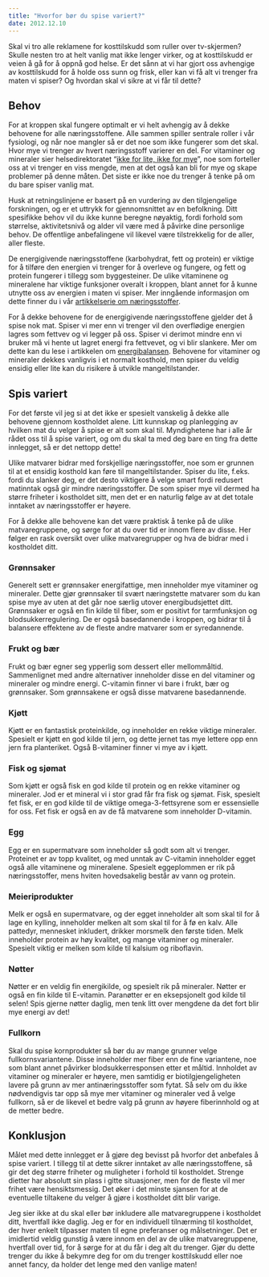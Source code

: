 ```yaml
---
title: "Hvorfor bør du spise variert?"
date: 2012.12.10
---
```


Skal vi tro alle reklamene for kosttilskudd som ruller over tv-skjermen? Skulle nesten tro at helt vanlig mat ikke lenger virker, og at kosttilskudd er veien å gå for å oppnå god helse. Er det sånn at vi har gjort oss avhengige av kosttilskudd for å holde oss sunn og frisk, eller kan vi få alt vi trenger fra maten vi spiser? Og hvordan skal vi sikre at vi får til dette?

## Behov

For at kroppen skal fungere optimalt er vi helt avhengig av å dekke behovene for alle næringsstoffene. Alle sammen spiller sentrale roller i vår fysiologi, og når noe mangler så er det noe som ikke fungerer som det skal. Hvor mye vi trenger av hvert næringsstoff varierer en del. For vitaminer og mineraler sier helsedirektoratet "[ikke for lite, ikke for mye](http://www.matportalen.no/kosthold_og_helse/tema/naringsstoffer/vitaminer_og_mineraler__ikke_for_lite_ikke_for_mye)", noe som forteller oss at vi trenger en viss mengde, men at det også kan bli for mye og skape problemer på denne måten. Det siste er ikke noe du trenger å tenke på om du bare spiser vanlig mat.

Husk at retningslinjene er basert på en vurdering av den tilgjengelige forskningen, og er et uttrykk for gjennomsnittet av en befolkning. Ditt spesifikke behov vil du ikke kunne beregne nøyaktig, fordi forhold som størrelse, aktivitetsnivå og alder vil være med å påvirke dine personlige behov. De offentlige anbefalingene vil likevel være tilstrekkelig for de aller, aller fleste.

De energigivende næringsstoffene (karbohydrat, fett og protein) er viktige for å tilføre den energien vi trenger for å overleve og fungere, og fett og protein fungerer i tillegg som byggesteiner. De ulike vitaminene og mineralene har viktige funksjoner overalt i kroppen, blant annet for å kunne utnytte oss av energien i maten vi spiser. Mer inngående informasjon om dette finner du i vår [artikkelserie om næringsstoffer](http://www.friskogfunksjonell.no/naeringsstoffene/ "Artikkelserie om Næringsstoffene").

For å dekke behovene for de energigivende næringsstoffene gjelder det å spise nok mat. Spiser vi mer enn vi trenger vil den overflødige energien lagres som fettvev og vi legger på oss. Spiser vi derimot mindre enn vi bruker må vi hente ut lagret energi fra fettvevet, og vi blir slankere. Mer om dette kan du lese i artikkelen om [energibalansen](http://www.friskogfunksjonell.no/energibalansen/ "Energibalansen – hva sier den egentlig?"). Behovene for vitaminer og mineraler dekkes vanligvis i et normalt kosthold, men spiser du veldig ensidig eller lite kan du risikere å utvikle mangeltilstander.

## Spis variert

For det første vil jeg si at det ikke er spesielt vanskelig å dekke alle behovene gjennom kostholdet alene. Litt kunnskap og planlegging av hvilken mat du velger å spise er alt som skal til. Myndighetene har i alle år rådet oss til å spise variert, og om du skal ta med deg bare en ting fra dette innlegget, så er det nettopp dette!

Ulike matvarer bidrar med forskjellige næringsstoffer, noe som er grunnen til at et ensidig kosthold kan føre til mangeltilstander. Spiser du lite, f.eks. fordi du slanker deg, er det desto viktigere å velge smart fordi redusert matinntak også gir mindre næringsstoffer. De som spiser mye vil dermed ha større friheter i kostholdet sitt, men det er en naturlig følge av at det totale inntaket av næringsstoffer er høyere.

For å dekke alle behovene kan det være praktisk å tenke på de ulike matvaregruppene, og sørge for at du over tid er innom flere av disse. Her følger en rask oversikt over ulike matvaregrupper og hva de bidrar med i kostholdet ditt.

### Grønnsaker

Generelt sett er grønnsaker energifattige, men inneholder mye vitaminer og mineraler. Dette gjør grønnsaker til svært næringstette matvarer som du kan spise mye av uten at det går noe særlig utover energibudsjettet ditt. Grønnsaker er også en fin kilde til fiber, som er positivt for tarmfunksjon og blodsukkerregulering. De er også basedannende i kroppen, og bidrar til å balansere effektene av de fleste andre matvarer som er syredannende.

### Frukt og bær

Frukt og bær egner seg ypperlig som dessert eller mellommåltid. Sammenlignet med andre alternativer inneholder disse en del vitaminer og mineraler og mindre energi. C-vitamin finner vi bare i frukt, bær og grønnsaker. Som grønnsakene er også disse matvarene basedannende.

### Kjøtt

Kjøtt er en fantastisk proteinkilde, og inneholder en rekke viktige mineraler. Spesielt er kjøtt en god kilde til jern, og dette jernet tas mye lettere opp enn jern fra planteriket. Også B-vitaminer finner vi mye av i kjøtt.

### Fisk og sjømat

Som kjøtt er også fisk en god kilde til protein og en rekke vitaminer og mineraler. Jod er et mineral vi i stor grad får fra fisk og sjømat. Fisk, spesielt fet fisk, er en god kilde til de viktige omega-3-fettsyrene som er essensielle for oss. Fet fisk er også en av de få matvarene som inneholder D-vitamin.

### Egg

Egg er en supermatvare som inneholder så godt som alt vi trenger. Proteinet er av topp kvalitet, og med unntak av C-vitamin inneholder egget også alle vitaminene og mineralene. Spesielt eggeplommen er rik på næringsstoffer, mens hviten hovedsakelig består av vann og protein.

### Meieriprodukter

Melk er også en supermatvare, og der egget inneholder alt som skal til for å lage en kylling, inneholder melken alt som skal til for å fø en kalv. Alle pattedyr, mennesket inkludert, drikker morsmelk den første tiden. Melk inneholder protein av høy kvalitet, og mange vitaminer og mineraler. Spesielt viktig er melken som kilde til kalsium og riboflavin.

### Nøtter

Nøtter er en veldig fin energikilde, og spesielt rik på mineraler. Nøtter er også en fin kilde til E-vitamin. Paranøtter er en eksepsjonelt god kilde til selen! Spis gjerne nøtter daglig, men tenk litt over mengdene da det fort blir mye energi av det!

### Fullkorn

Skal du spise kornprodukter så bør du av mange grunner velge fullkornsvariantene. Disse inneholder mer fiber enn de fine variantene, noe som blant annet påvirker blodsukkerresponsen etter et måltid. Innholdet av vitaminer og mineraler er høyere, men samtidig er biotilgjengeligheten lavere på grunn av mer antinæringsstoffer som fytat. Så selv om du ikke nødvendigvis tar opp så mye mer vitaminer og mineraler ved å velge fullkorn, så er de likevel et bedre valg på grunn av høyere fiberinnhold og at de metter bedre.

## Konklusjon

Målet med dette innlegget er å gjøre deg bevisst på hvorfor det anbefales å spise variert. I tillegg til at dette sikrer inntaket av alle næringsstoffene, så gir det deg større friheter og muligheter i forhold til kostholdet. Strenge dietter har absolutt sin plass i gitte situasjoner, men for de fleste vil mer frihet være hensiktsmessig. Det øker i det minste sjansen for at de eventuelle tiltakene du velger å gjøre i kostholdet ditt blir varige.

Jeg sier ikke at du skal eller bør inkludere alle matvaregruppene i kostholdet ditt, hvertfall ikke daglig. Jeg er for en individuell tilnærming til kostholdet, der hver enkelt tilpasser maten til egne preferanser og målsetninger. Det er imidlertid veldig gunstig å være innom en del av de ulike matvaregruppene, hvertfall over tid, for å sørge for at du får i deg alt du trenger. Gjør du dette trenger du ikke å bekymre deg for om du trenger kosttilskudd eller noe annet fancy, da holder det lenge med den vanlige maten!
